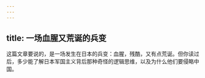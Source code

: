 ```yaml
---
---
---
```

title: 一场血腥又荒诞的兵变
---




这篇文章要说的，是一场发生在日本的兵变：血腥，残酷，又有点荒诞。但你读过后，多少能了解日本军国主义背后那种奇怪的逻辑思维，以及为什么他们要侵略中国。